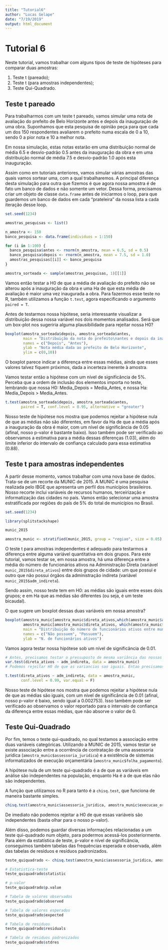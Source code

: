 ```yaml
---
title: "Tutorial6"
author: "Lucas Gelape"
date: "7/19/2019"
output: html_document
---
```


# Tutorial 6

Neste tutorial, vamos trabalhar com alguns tipos de teste de hipóteses para comparar duas amostras:

1. Teste t (pareado);
2. Teste t (para amostras independentes);
3. Teste Qui-Quadrado.

## Teste t pareado

Para trabalharmos com um teste t pareado, vamos simular uma nota de avaliação do prefeito de Belo Horizonte antes e depois da inauguração de uma obra. Suponhamos que esta pesquisa de opinião peça para que cada um dos 150 respondentes avaliarem o prefeito numa escala de 0 a 10, sendo 0 a pior nota e 10 a melhor nota. 

Em nossa simulação, estas notas estarão em uma distribuição normal de média 6.5 e desvio-padrão 0.5 antes da inauguração da obra e em uma distribuição normal de média 7.5 e desvio-padrão 1.0 após esta inauguração.

Assim como em tutoriais anteriores, vamos simular várias amostras das quais vamos sortear uma, com a qual trabalharemos. A principal diferença desta simulação para outra que fizemos é que agora nossa amostra é de fato um banco de dados e não somente um vetor. Dessa forma, precisamos criar um objeto de classe `data.frame` antes de iniciarmos o loop, para que guardemos um banco de dados em cada "prateleira" da nossa lista a cada iteração desse loop.

```r
set.seed(1234)

amostras_pesquisas <- list()

n_amostra <- 150
banco_pesquisa <- data.frame(individuos = 1:150)

for (i in 1:100) {
  banco_pesquisa$antes <- rnorm(n_amostra, mean = 6.5, sd = 0.5)
  banco_pesquisa$depois <- rnorm(n_amostra, mean = 7.5, sd = 1.0)
  amostras_pesquisas[[i]] <- banco_pesquisa
}

amostra_sorteada <- sample(amostras_pesquisas, 1)[[1]]
```

Vamos então testar a H0 de que a média de avaliação do prefeito não se alterou após a inauguração da obra e uma Ha de que esta média de avaliação é maior uma vez inaugurada a obra. Para fazermos esse teste no R, também utilizamos a função `t.test`, agora especificando o argumento `paired = T`. 

Antes de testarmos nossa hipótese, seria interessante visualizar a distribuição dessa nossa variável nos dois momentos analisados. Será que um box-plot nos sugeriria alguma plausibilidade para rejeitar nossa H0?

```r
boxplot(amostra_sorteada$depois, amostra_sorteada$antes,
        main = "Distribuição da nota do prefeito\nantes e depois da inauguração da obra",
        names = c("Depois", "Antes"),
        ylab = "Nota média dada ao prefeito de Belo Horizonte",
        ylim = c(0,10))
```

O boxplot parece indicar a diferença entre essas médias, ainda que esses valores talvez fiquem próximos, dada a incerteza inerente à amostra.

Vamos testar então a hipótese com um nível de significância de 5%. Perceba que a ordem de inclusão dos elementos importa no teste, lembrando que nossa H0: Media_Depois = Media_Antes, e nossa Ha: Media_Depois > Media_Antes.

```r
t.test(amostra_sorteada$depois, amostra_sorteada$antes, 
       paired = T, conf.level = 0.95, alternative = "greater")
```

Nosso teste de hipótese nos mostra que podemos rejeitar a hipótese nula de que as médias não são diferentes, em favor da Ha de que a média após a inauguração da obra é maior, com um nível de significância de 0.05 (afinal, nosso p-valor é bastante baixo). Isso também pode ser verificado ao observamos a estimativa para a média dessas diferenças (1.03), além do limite inferior do intervalo de confiança calculado para essa estimativa (0.88).

## Teste t para amostras independentes

A partir desse momento, vamos trabalhar com uma nova base de dados. Trata-se de um recorte da MUNIC de 2015. A MUNIC é uma pesquisa realizada pelo IBGE que apresenta um perfil dos municípios brasileiros. Nosso recorte inclui variáveis de recursos humanos, terceirização e informatização das cidades no país. Vamos então selecionar uma amostra estratificada por regiões do país de 5% do total de municípios no Brasil.

```r
set.seed(1234)

library(splitstackshape)

munic_2015

amostra_munic <- stratified(munic_2015, group = "regiao", size = 0.05)
```

O teste t para amostras independentes é adequado para testarmos a diferença entre alguma variável quantitativa em dois grupos. Para este tutorial, vamos testar se, em nossa amostra, há uma diferença entre a média do número de funcionários ativos na Administração Direta (variável `munic_2015$direta_ativos`) entre dois grupos de cidade: um que possui e outro que não possui órgãos da administração indireta (variável `munic_2015$adm_indireta`).

Sendo assim, nosso teste tem em H0: as médias são iguais entre esses dois grupos; e em Ha que as médias são diferentes (ou seja, é um teste bicaudal).

O que sugere um boxplot dessas duas variáveis em nossa amostra?

```r
boxplot(amostra_munic[amostra_munic$direta_ativos,which(amostra_munic$adm_indireta == "Não")], 
        amostra_munic[amostra_munic$direta_ativos, which(amostra_munic$adm_indireta == "Sim")],
        main = "Distribuição do número de funcionários ativos entre municípios\nque possuem ou não possuem órgãos da administração indireta",
        names = c("Não possuem", "Possuem"),
        ylab = "N. de funcionários ativos")
```

Vamos agora testar nossa hipótese sob um nível de significância de 0.01.

```r
# Antes, precisamos testar o pressuposto de mesma variância das nossas duas "amostras" 
var.test(direta_ativos ~ adm_indireta, data = amostra_munic)
# Podemos rejeitar H0 de que as variancias sao iguais. Entao precisamos especificar um argumento do nosso teste

t.test(direta_ativos ~ adm_indireta, data = amostra_munic, 
       conf.level = 0.99, var.equal = F)
```

Nosso teste de hipótese nos mostra que podemos rejeitar a hipótese nula de que as médias são iguais, com um nível de significância de 0.01 (afinal, nosso p-valor é baixo, sendo igual a 0.002753). Isso também pode ser verificado ao observamos o valor reportado para o intervalo de confiança da diferença entre essas médias, que não absorve o valor de 0.

## Teste Qui-Quadrado

Por fim, temos o teste qui-quadrado, no qual testamos a associação entre duas variáveis categóricas. Utilizando a MUNIC de 2015, vamos testar se existe associação entre a ocorrência de contratação de uma assessoria jurídica (`amostra_munic$assessoria_juridica`) e a existência de sistemas informatizados de execução orçamentária (`amostra_munic$folha_pagamento`).

A hipótese nula de um teste qui-quadrado é a de que as variáveis em análise são independentes na população, enquanto Ha é a de que elas não são independentes. 

A função que utilizamos no R para tanto é a `chisq.test`, que funciona de maneira bastante simples.

```r
chisq.test(amostra_munic$assessoria_juridica, amostra_munic$execucao_orcamentaria)
```

De imediato não podemos rejeitar a H0 de que essas variáveis são independentes (basta olhar para o nosso p-valor). 

Além disso, podemos guardar diversas informações relacionadas a um teste qui-quadrado num objeto, para podermos acessá-los posteriormente. Para além da estatística de teste, p-valor e nível de significância, conseguimos também tabelas das frequências esperada e observada, além das tabelas de resíduos e resíduos padronizados.

```r
teste_quiquadrado <- chisq.test(amostra_munic$assessoria_juridica, amostra_munic$execucao_orcamentaria)

# Estatistica-teste
teste_quiquadrado$statistic

# p-valor
teste_quiquadrado$p.value

# Tabela de valores observados
teste_quiquadrado$observed

# Tabela de valores esperados
teste_quiquadrado$expected

# Tabela de residuos 
teste_quiquadrado$residuals

# Tabela de residuos padronizados
teste_quiquadrado$stdres
```










